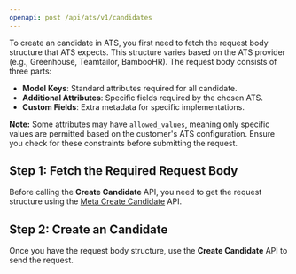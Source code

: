 ```yaml
---
openapi: post /api/ats/v1/candidates
---
```



To create an candidate in ATS, you first need to fetch the request body structure that ATS expects. This structure varies based on the ATS provider (e.g., Greenhouse, Teamtailor, BambooHR). The request body consists of three parts:

- **Model Keys**: Standard attributes required for all candidate.
- **Additional Attributes**: Specific fields required by the chosen ATS.
- **Custom Fields**: Extra metadata for specific implementations.

**Note:** Some attributes may have `allowed_values`, meaning only specific values are permitted based on the customer's ATS configuration. Ensure you check for these constraints before submitting the request.


## Step 1: Fetch the Required Request Body

Before calling the **Create Candidate** API, you need to get the request structure using the  [Meta Create Candidate](/ats/candidate/meta-create-candidate) API.

## Step 2: Create an Candidate

Once you have the request body structure, use the **Create Candidate** API to send the request.